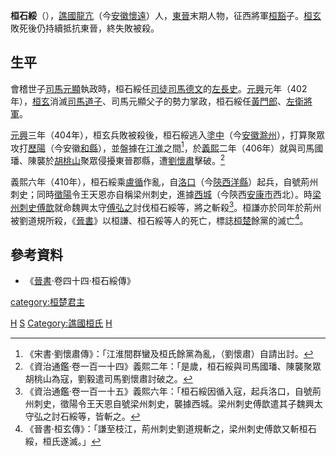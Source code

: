 '''桓石綏'''（{{bd|？||410年|catIdx=h}}），[[譙國|譙國]][[龍亢|龍亢]]（今[[安徽|安徽]][[懷遠|懷遠]]）人，[[東晉|東晉]]末期人物，征西將軍[[桓豁|桓豁]]子。[[桓玄|桓玄]]敗死後仍持續抵抗東晉，終失敗被殺。

== 生平 ==
會稽世子[[司馬元顯|司馬元顯]]執政時，桓石綏任[[司徒|司徒]][[司馬德文|司馬德文]]的[[左長史|左長史]]。[[元兴_(东晋)|元興]]元年（402年），[[桓玄|桓玄]]消滅[[司馬道子|司馬道子]]、司馬元顯父子的勢力掌政，桓石綏任[[黃門郎|黃門郎]]、[[左衛將軍|左衛將軍]]。

[[元兴_(东晋)|元興]]三年（404年），桓玄兵敗被殺後，桓石綏逃入[[塗中|塗中]]（今[[安徽|安徽]][[滁州|滁州]]），打算聚眾攻打[[歷陽|歷陽]]（今安徽[[和縣|和縣]]），並盤據在[[長江|江]][[淮河|淮]]之間<ref>《宋書·劉懷肅傳》：「江淮間群蠻及桓氏餘黨為亂，（劉懷肅）自請出討。</ref>，於[[义熙_(东晋)|義熙]]二年（406年）就與司馬國璠、陳襲於[[胡桃山|胡桃山]]聚眾侵擾東晉郡縣，遭[[劉懷肅|劉懷肅]]擊破。<ref>《資治通鑑·卷一百一十四》義熙二年：「是歲，桓石綏與司馬國璠、陳襲聚眾胡桃山為寇，劉毅遣司馬劉懷肅討破之。</ref>

義熙六年（410年），桓石綏乘[[盧循|盧循]]作亂，自[[洛口|洛口]]（今[[陝西|陝西]][[洋縣|洋縣]]）起兵，自號荊州刺史；同時[[徵陽|徵陽]]令王天恩亦自稱梁州刺史，進據[[西城|西城]]（今陝西[[安康市|安康市]]西北）。時[[梁州|梁州]][[刺史|刺史]][[傅歆|傅歆]]就命魏興太守[[傅弘之|傅弘之]]討伐桓石綏等，將之斬殺<ref>《資治通鑑·卷一百一十五》義熙六年：「桓石綏因循入寇，起兵洛口，自號荊州刺史，徵陽令王天恩自號梁州刺史，襲據西城。梁州刺史傅歆遣其子魏興太守弘之討石綏等，皆斬之。</ref>。桓謙亦於同年於荊州被劉道規所殺，《[[晉書|晉書]]》以桓謙、桓石綏等人的死亡，標誌[[桓楚|桓楚]]餘黨的滅亡<ref>《晉書·桓玄傳》：「謙至枝江，荊州刺史劉道規斬之，梁州刺史傅歆又斬桓石綏，桓氏遂滅。」</ref>。

==參考資料==
*《[[晉書|晉書]]·卷四十四·桓石綏傳》
{{reflist}}

{{start box}}
{{s-before|[[桓謙|桓謙]]|}}
{{s-title|[[桓楚|桓楚]][[晉朝君主列表_#桓楚|君主]]|405年}}
{{s-none|無|桓楚滅亡}}
{{end box}}
{{晉朝君主}}
[[category:桓楚君主|category:桓楚君主]]
[[Category:晉朝人|H]]
[[Category:桓姓|S]]
[[Category:譙國桓氏|Category:譙國桓氏]]
[[Category:晉朝戰爭身亡者|H]]